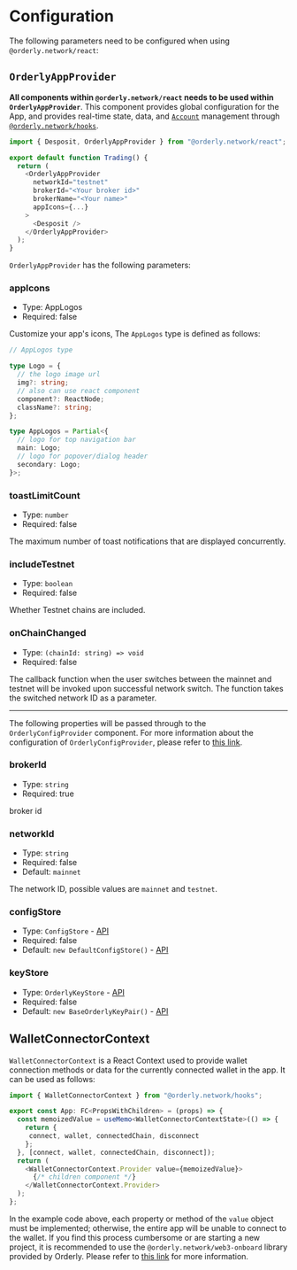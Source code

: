# Configuration

The following parameters need to be configured when using `@orderly.network/react`:

## `OrderlyAppProvider`

**All components within `@orderly.network/react` needs to be used within `OrderlyAppProvider`**. This component provides global configuration for the App, and provides real-time state, data, and [`Account`](/apis/modules/__orderly_network___core/Account) management through [`@orderly.network/hooks`](/docs/hooks/overview).

```typescript copy
import { Desposit, OrderlyAppProvider } from "@orderly.network/react";

export default function Trading() {
  return (
    <OrderlyAppProvider
      networkId="testnet"
      brokerId="<Your broker id>"
      brokerName="<Your name>"
      appIcons={...}
    >
      <Desposit />
    </OrderlyAppProvider>
  );
}
```

`OrderlyAppProvider` has the following parameters:

### appIcons

- Type: AppLogos
- Required: false

Customize your app's icons, The `AppLogos` type is defined as follows:

```typescript
// AppLogos type

type Logo = {
  // the logo image url
  img?: string;
  // also can use react component
  component?: ReactNode;
  className?: string;
};

type AppLogos = Partial<{
  // logo for top navigation bar
  main: Logo;
  // logo for popover/dialog header
  secondary: Logo;
}>;
```

### toastLimitCount

- Type: `number`
- Required: false

The maximum number of toast notifications that are displayed concurrently.

### includeTestnet

- Type: `boolean`
- Required: false

Whether Testnet chains are included.

### onChainChanged

- Type: `(chainId: string) => void`
- Required: false

The callback function when the user switches between the mainnet and testnet will be invoked upon successful network switch. The function takes the switched network ID as a parameter.

<hr className="mt-5 border-base-500" />

The following properties will be passed through to the `OrderlyConfigProvider` component. For more information about the configuration of `OrderlyConfigProvider`, please refer to [this link](apis/modules/__orderly_network___hooks/ConfigProviderProps).

### brokerId

- Type: `string`
- Required: true

broker id

### networkId

- Type: `string`
- Required: false
- Default: `mainnet`

The network ID, possible values are `mainnet` and `testnet`.

### configStore

- Type: `ConfigStore` - [API](/apis/modules/__orderly_network___core/ConfigStore)
- Required: false
- Default: `new DefaultConfigStore()` - [API](/apis/modules/__orderly_network___core/DefaultConfigStore)

### keyStore

- Type: `OrderlyKeyStore` - [API](/apis/modules/__orderly_network___core/OrderlyKeyStore)
- Required: false
- Default: `new BaseOrderlyKeyPair()` - [API](/apis/modules/__orderly_network___core/BaseKeyStore)

## WalletConnectorContext

`WalletConnectorContext` is a React Context used to provide wallet connection methods or data for the currently connected wallet in the app. It can be used as follows:

```typescript copy
import { WalletConnectorContext } from "@orderly.network/hooks";

export const App: FC<PropsWithChildren> = (props) => {
  const memoizedValue = useMemo<WalletConnectorContextState>(() => {
    return {
     connect, wallet, connectedChain, disconnect
    };
  }, [connect, wallet, connectedChain, disconnect]);
  return (
    <WalletConnectorContext.Provider value={memoizedValue}>
      {/* children component */}
    </WalletConnectorContext.Provider>
  );
};
```

In the example code above, each property or method of the `value` object must be implemented; otherwise, the entire app will be unable to connect to the wallet. If you find this process cumbersome or are starting a new project, it is recommended to use the `@orderly.network/web3-onboard` library provided by Orderly. Please refer to [this link](/components/wallet) for more information.
